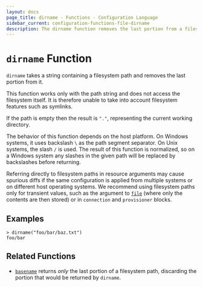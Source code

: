 ```yaml
---
layout: docs
page_title: dirname - Functions - Configuration Language
sidebar_current: configuration-functions-file-dirname
description: The dirname function removes the last portion from a filesystem path.
---
```


# `dirname` Function

`dirname` takes a string containing a filesystem path and removes the last
portion from it.

This function works only with the path string and does not access the
filesystem itself. It is therefore unable to take into account filesystem
features such as symlinks.

If the path is empty then the result is `"."`, representing the current
working directory.

The behavior of this function depends on the host platform. On Windows systems,
it uses backslash `\` as the path segment separator. On Unix systems, the slash
`/` is used. The result of this function is normalized, so on a Windows system
any slashes in the given path will be replaced by backslashes before returning.

Referring directly to filesystem paths in resource arguments may cause
spurious diffs if the same configuration is applied from multiple systems or on
different host operating systems. We recommend using filesystem paths only
for transient values, such as the argument to [`file`](./file.html) (where
only the contents are then stored) or in `connection` and `provisioner` blocks.

## Examples

```
> dirname("foo/bar/baz.txt")
foo/bar
```

## Related Functions

- [`basename`](./basename.html) returns _only_ the last portion of a filesystem
  path, discarding the portion that would be returned by `dirname`.
